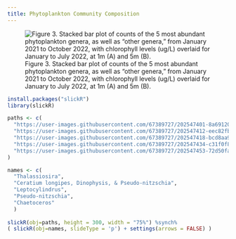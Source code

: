 ```yaml
---
title: Phytoplankton Community Composition
---
```


![Figure 3. Stacked bar plot of counts of the 5 most abundant phytoplankton genera, as well as "other genera," from January 2021 to October 2022, with chlorophyll levels (ug/L) overlaid for January to July 2022, at 1m (A) and 5m (B).](https://user-images.githubusercontent.com/67389727/202526966-c4b87ba3-93a6-4d99-bfde-477fc5064384.jpg)

```r

install.packages("slickR")
library(slickR)

```

```r

paths <- c(
  "https://user-images.githubusercontent.com/67389727/202547401-8a69120b-14dc-4bd3-8d75-3ca8eebe71b9.jpg",
  "https://user-images.githubusercontent.com/67389727/202547412-eec82fbe-dacc-4722-a4bb-9da32649ac1d.jpg",
  "https://user-images.githubusercontent.com/67389727/202547418-bcd8aa90-58ef-4e48-9c60-4af5140cad0a.jpg",
  "https://user-images.githubusercontent.com/67389727/202547434-c31f0f85-ae9f-437e-b10a-7beb6d3b2fe9.jpg",
  "https://user-images.githubusercontent.com/67389727/202547453-72d50fa5-ddce-4cdb-912d-a7f8e95fb0eb.jpg"
)

names <- c(
  "Thalassiosira",
  "Ceratium longipes, Dinophysis, & Pseudo-nitzschia",
  "Leptocylindrus",
  "Pseudo-nitzschia",
  "Chaetoceros"
  )
  
slickR(obj=paths, height = 300, width = "75%") %synch%
( slickR(obj=names, slideType = 'p') + settings(arrows = FALSE) )

```

